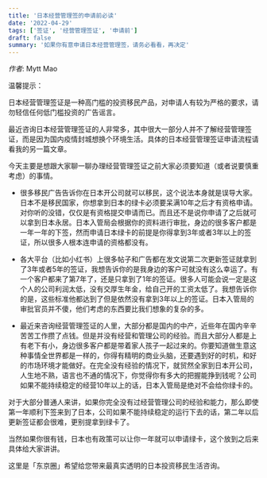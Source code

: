 ```yaml
---
title: '日本经营管理签的申请前必读'
date: '2022-04-29'
tags: ['签证', '经营管理签证', '申请前']
draft: false
summary: '如果你有意申请日本经营管理签，请务必看看，再决定'
---
```


_作者_: Mytt Mao

温馨提示：

日本经营管理签证是一种高门槛的投资移民产品，对申请人有较为严格的要求，请勿轻信任何低门槛投资的广告谣言。

最近咨询日本经营管理签证的人非常多，其中很大一部分人并不了解经营管理签证，而是因为国内疫情封城想换个环境生活。具体的日本经营管理签证申请流程请看我的另一篇文章。

今天主要是想跟大家聊一聊办理经营管理签证之前大家必须要知道（或者说要慎重考虑）的事情。

- 很多移民广告告诉你在日本开公司就可以移民，这个说法本身就是误导大家。日本不是移民国家，你想拿到日本的绿卡必须要呆满10年之后才有资格申请。对你听的没错，仅仅是有资格提交申请而已。而且还不是说你申请了之后就可以拿到日本永居。日本入管局会根据你的资料进行审批，身边的很多客户都是一年一年的下签，然而申请日本绿卡的前提是你得拿到3年或者3年以上的签证，所以很多人根本连申请的资格都没有。

- 各大平台（比如小红书）上很多帖子和广告都在发文说第二次更新签证就拿到了3年或者5年的签证，我想告诉你的是我身边的客户可就没有这么幸运了。有一个客户都来了第7年了，还是只拿到了1年的签证。很多人可能会说一定是这个人的公司利润太低，没有交厚生年金，给自己开的工资太低了。我想告诉你的是，这些标准他都达到了但是依然没有拿到3年以上的签证。日本入管局的审批官员并不傻，他们考虑的东西要比我们想象的复杂的多。

- 最近来咨询经营管理签证的人里，大部分都是国内的中产，近些年在国内辛辛苦苦工作攒了点钱。但是并没有经营和管理公司的经验。而且大部分人都是上有老下有小，身边很多客户都是带着家人孩子一起过来的。你要知道做生意这种事情全世界都是一样的，你得有精明的商业头脑，还要遇到好的时机，和好的市场环境才能做好。在完全没有经验的情况下，就贸然全家到日本开公司，人生地不熟，语言也不通的情况下，你觉得你有多大的把握能挣到钱呢？公司如果不能持续稳定的经营10年以上的话，日本入管局是绝对不会给你绿卡的。

对于大部分普通人来讲，如果你完全没有过经营管理公司的经验和能力，那么即使第一年顺利下签来到了日本，公司如果不能持续稳定的运行下去的话，第二年以后更新签证都会很难，更别提拿到绿卡了。

当然如果你很有钱，日本也有政策可以让你一年就可以申请绿卡，这个放到之后来具体给大家讲讲。

这里是「东京圈」希望给您带来最真实透明的日本投资移民生活咨询。
